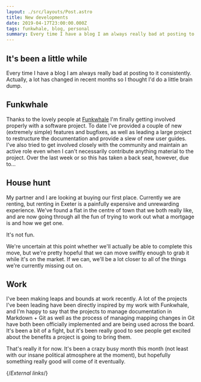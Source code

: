 ```yaml
---
layout: ./src/layouts/Post.astro
title: New developments
date: 2019-04-17T23:00:00.000Z
tags: funkwhale, blog, personal
summary: Every time I have a blog I am always really bad at posting to it consistently. Actually, a lot has changed in recent months so I thought I'd do a little brain dump.
---
```


## It's been a little while

Every time I have a blog I am always really bad at posting to it consistently. Actually, a lot has changed in recent months so I thought I'd do a little brain dump.

## Funkwhale

Thanks to the lovely people at [Funkwhale][funkwhale] I'm finally getting involved properly with a software project. To date I've provided a couple of new (extremely simple) features and bugfixes, as well as leading a large project to restructure the documentation and provide a slew of new user guides. I've also tried to get involved closely with the community and maintain an active role even when I can't necessarily contribute anything material to the project. Over the last week or so this has taken a back seat, however, due to…

## House hunt

My partner and I are looking at buying our first place. Currently we are renting, but renting in Exeter is a painfully expensive and unrewarding experience. We've found a flat in the centre of town that we both really like, and are now going through all the fun of trying to work out what a mortgage is and how we get one.

It's not fun.

We're uncertain at this point whether we'll actually be able to complete this move, but we're pretty hopeful that we can move swiftly enough to grab it while it's on the market. If we can, we'll be a lot closer to all of the things we're currently missing out on.

## Work

I've been making leaps and bounds at work recently. A lot of the projects I've been leading have been directly inspired by my work with Funkwhale, and I'm happy to say that the projects to manage documentation in Markdown + Git as well as the process of managing mapping changes in Git have both been officially implemented and are being used across the board. It's been a bit of a fight, but it's been really good to see people get excited about the benefits a project is going to bring them.

That's really it for now. It's been a crazy busy month this month (not least with our insane political atmosphere at the moment), but hopefully something really good will come of it eventually.

{/*External links*/}

[funkwhale]: https://funkwhale.audio
